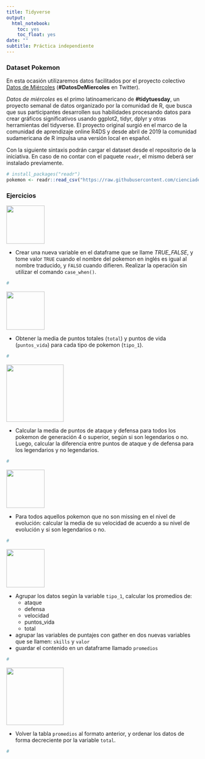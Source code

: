 ```yaml
---
title: Tidyverse
output:
  html_notebook:
    toc: yes
    toc_float: yes
date: ""
subtitle: Práctica independiente
---
```


### Dataset Pokemon

En esta ocasión utilizaremos datos facilitados por el proyecto colectivo [Datos de Miércoles](https://github.com/cienciadedatos/datos-de-miercoles) (__#DatosDeMiercoles__ en Twitter).   

_Datos de miércoles_ es el primo latinoamericano de __#tidytuesday__, un proyecto semanal de datos organizado por la comunidad de R, que busca que sus participantes desarrollen sus habilidades procesando datos para crear gráficos significativos usando ggplot2, tidyr, dplyr y otras herramientas del tidyverse. El proyecto original surgió en el marco de la comunidad de aprendizaje online R4DS y desde abril de 2019 la comunidad sudamericana de R impulsa una versión local en español.    

Con la siguiente sintaxis podrán cargar el dataset desde el repositorio de la iniciativa. En caso de no contar con el paquete `readr`, el mismo deberá ser instalado previamente.
```r
# install_packages("readr")
pokemon <- readr::read_csv("https://raw.githubusercontent.com/cienciadedatos/datos-de-miercoles/master/datos/2019/2019-07-10/pokemon.csv")
```

### Ejercicios

![](img/charmander.jpg){ width=100 }

- Crear una nueva variable en el dataframe que se llame _TRUE_FALSE_, y tome valor `TRUE` cuando el nombre del pokemon en inglés es igual al nombre traducido, y `FALSO` cuando difieren. Realizar la operación sin utilizar el comando `case_when()`.

```r
#
```

![](img/Charmeleon.png){ width=100 }

- Obtener la media de puntos totales (`total`) y puntos de vida (`puntos_vida`) para cada tipo de pokemon (`tipo_1`).

```r
#
```

![](img/charizard.jpg){ width=150 }

- Calcular la media de puntos de ataque y defensa para todos los pokemon de generación 4 o superior, según si son legendarios o no. Luego, calcular la diferencia entre puntos de ataque y de defensa para los legendarios y no legendarios.

```r
#
```

![](img/squirtle.jpg){ width=100 }     

- Para todos aquellos pokemon que no son missing en el nivel de evolución: calcular la media de su velocidad de acuerdo a su nivel de evolución y si son legendarios o no.

```r
#
```

![](img/8-Wartortle.png){ width=100 }  

- Agrupar los datos según la variable `tipo_1`, calcular los promedios de:
  + ataque
  + defensa
  + velocidad
  + puntos_vida
  + total
- agrupar las variables de puntajes con gather en dos nuevas variables que se llamen: `skills` y `valor`
- guardar el contenido en un dataframe llamado `promedios`

```r
#
```

![](img/blastoise.png){ width=150 }  

- Volver la tabla `promedios` al formato anterior, y ordenar los datos de forma decreciente por la variable `total`.

```r
#
```

